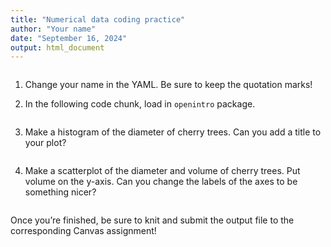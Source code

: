 ```yaml
---
title: "Numerical data coding practice"
author: "Your name"
date: "September 16, 2024"
output: html_document
---
```


```r

```

1.  Change your name in the YAML. Be sure to keep the quotation marks!

2.  In the following code chunk, load in `openintro` package.

```r

```

3.  Make a histogram of the diameter of cherry trees. Can you add a title to your plot?

```r

```

4.  Make a scatterplot of the diameter and volume of cherry trees. Put volume on the y-axis. Can you change the labels of the axes to be something nicer?

```r

```

Once you're finished, be sure to knit and submit the output file to the corresponding Canvas assignment!
